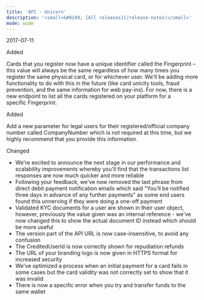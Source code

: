 ```yaml
---
title: 'API - Unicorn'  
description: '<small>&#8249; [All releases](/release-notes)</small>'
mode: wide
---
```

<span class="date">2017-07-11</span>  
  
  
<div class="pill pill-green">Added</div>  
  

Cards that you register now have a unique identifier called the Fingerprint – this value will always be the same regardless of how many times you register the same physical card, or for whichever user. We'll be adding more functionality to do with this in the future (like card unicity tools, fraud prevention, and the same information for web pay-ins). For now, there is a new endpoint to list all the cards registered on your platform for a specific Fingerprint.  
<div class="pill pill-green">Added</div>  
  

Add a new parameter for legal users for their registered/official company number called CompanyNumber which is not required at this time, but we highly recommend that you provide this information.  
<div class="pill pill-blue">Changed</div>
  
- We're excited to announce the next stage in our performance and scalability improvements whereby you'll find that the transactions list responses are now much quicker and more reliable  
- Following your feedback, we've now removed the last phrase from direct debit payment notification emails which said "You'll be notified three days in advance of any further payments" as some end users found this unnerving if they were doing a one-off payment  
- Validated KYC documents for a user are shown in their user object, however, previously the value given was an internal reference - we've now changed this to show the actual document ID instead which should be more useful  
- The version part of the API URL is now case-insensitive, to avoid any confusion  
- The CreditedUserId is now correctly shown for repudiation refunds  
- The URL of your branding logo is now given in HTTPS format for increased security  
- We've optimized a process when an initial payment for a card fails in some cases but the card validity was not correctly set to show that it was invalid  
- There is now a specific error when you try and transfer funds to the same wallet